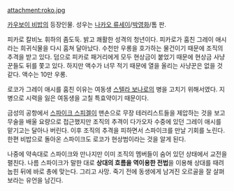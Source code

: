 attachment:roko.jpg

[[카우보이 비밥]]의 등장인물. 성우는 [[나카오 류세이]]/[[박영화]]/톰 판.

피카로 칼비노 휘하의 좀도둑. 밝고 쾌활한 성격의 청년이다. 피카로가 훔친 그레이 애시라는 희귀식물을 다시 훔쳐 달아났다. 수천만 우롱을 호가하는 물건이기 때문에 조직의 추격을 받고 있다. 덤으로 피카로 패거리에게 모두 현상금이 붙었기 때문에 현상금 사냥꾼들도 뒤를 쫓고 있다. 하지만 액수가 너무 적기 때문에 열을 올리는 사냥꾼은 없을 것 같다. 액수는 10만 우롱.

로코가 그레이 애시를 훔친 이유는 여동생 [[스텔라 보나로]]의 병을 고치기 위해서였다. 지병으로 시력을 잃은 여동생을 고칠 특효약이기 때문이다.

금성의 공항에서 [[스파이크 스피겔]]이 맨손으로 무장 테러리스트들을 제압하는 것을 보고 무술을 배울 요량으로 접근했지만 조직의 추격이 다가오자 수중에 있던 그레이 애시를 맡기고는 달아나 버린다. 이후 조직의 추격을 피하면서 스파이크를 만날 기회를 노린다. 한편 비밥으로 돌아온 스파이크도 로코가 현상범이라는 것을 알게 된다.

나중에 약속대로 스파이크와 만나지만 이미 조직의 멤버들이 숨어 있던 상태에서 교전을 펼친다. 나름 스파이크가 말한 대로 '''상대의 흐름을 역이용한 전법'''을 이용해 상대를 때려눕힌 뒤에 바로 총에 맞는다. 그리고 사망. 죽기 전에 동생에게 남겨진 오르골을 잘 살펴보라는 유언을 남긴다.
